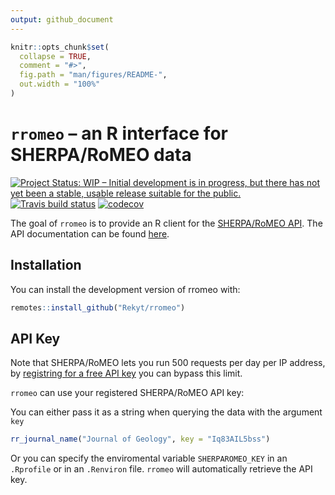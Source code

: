 ```yaml
---
output: github_document
---
```


<!-- README.md is generated from README.Rmd. Please edit that file -->

```r
knitr::opts_chunk$set(
  collapse = TRUE,
  comment = "#>",
  fig.path = "man/figures/README-",
  out.width = "100%"
)
```
# `rromeo` – an R interface for SHERPA/RoMEO data

[![Project Status: WIP – Initial development is in progress, but there has not yet been a stable, usable release suitable for the public.](https://www.repostatus.org/badges/latest/wip.svg)](https://www.repostatus.org/#wip) [![Travis build status](https://travis-ci.org/Rekyt/rromeo.svg?branch=master)](https://travis-ci.org/Rekyt/rromeo) [![codecov](https://codecov.io/gh/Rekyt/rromeo/branch/master/graph/badge.svg)](https://codecov.io/gh/Rekyt/rromeo)

The goal of `rromeo` is to provide an R client for the [SHERPA/RoMEO API](http://www.sherpa.ac.uk/romeo/index.php?la=en&fIDnum=&mode=simple). The API documentation can be found [here](http://www.sherpa.ac.uk/romeo/apimanual.php?la=en&fIDnum=|&mode=simple).

## Installation

You can install the development version of rromeo with:

``` r
remotes::install_github("Rekyt/rromeo")
```

## API Key

Note that SHERPA/RoMEO lets you run 500 requests per day per IP address, by [registring for a free API key](http://www.sherpa.ac.uk/romeo/apiregistry.php) you can bypass this limit.

`rromeo` can use your registered SHERPA/RoMEO API key:

You can either pass it as a string when querying the data with the argument `key`
``` r
rr_journal_name("Journal of Geology", key = "Iq83AIL5bss")
```
Or you can specify the enviromental variable `SHERPAROMEO_KEY` in an `.Rprofile` or in an `.Renviron` file. `rromeo` will automatically retrieve the API key.
